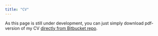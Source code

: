 ```yaml
---
title: "CV"
---
```


As this page is still under development, you can just simply download pdf-version of my CV [directly from Bitbucket repo](https://bitbucket.org/hannarud/cv/raw/58b6456530c48cded9823b3929ee9056335606b6/cv_12.pdf).
